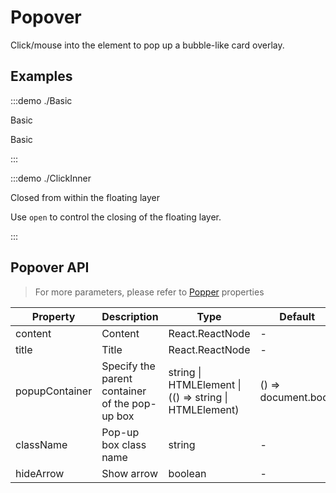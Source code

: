 # Popover

Click/mouse into the element to pop up a bubble-like card overlay.

## Examples

:::demo ./Basic

Basic

Basic

:::

:::demo ./ClickInner

Closed from within the floating layer

Use `open` to control the closing of the floating layer.

:::

## Popover API

> For more parameters, please refer to [Popper](/components/Popper) properties

| Property | Description | Type | Default | Require |
| --- | --- | --- | --- | --- |
| content | Content | React.ReactNode | - | true |
| title | Title | React.ReactNode | - | false |
| popupContainer | Specify the parent container of the pop-up box | string \| HTMLElement \| (() => string \| HTMLElement) | () => document.body | false |
| className | Pop-up box class name | string | - | false |
| hideArrow | Show arrow | boolean | - | false |
